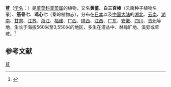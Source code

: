 {{Speciesbox
| name = 荁
| status = 
| status_system = 
| image =
| genus = Viola
| species =  moupinensis
| authority = [[Franch.|Franch.]]
| subdivision_ranks =[[变种|变种]]
| subdivision =
* 荁（原变种） ''V. m.'' var. ''moupinensis''
* [[黄花荁|黄花荁]] ''V. m.'' var. ''lijiangensis''
}}

'''荁'''（[[学名|学名]]：{{lang|la|''Viola moupinensis''}}）是[[堇菜科|堇菜科]][[堇菜属|堇菜属]]的植物，又名'''黄堇'''、'''白三百棒'''（云南种子植物名录）、'''筋骨七'''、'''鸡心七'''（秦岭植物志），分布在[[日本|日本]]以及[[中国大陆|中国大陆]]的[[湖北|湖北]]、[[云南|云南]]、[[湖南|湖南]]、[[甘肃|甘肃]]、[[江苏|江苏]]、[[浙江|浙江]]、[[福建|福建]]、[[广西|广西]]、[[陕西|陕西]]、[[江西|江西]]、[[广东|广东]]、[[安徽|安徽]]、[[四川|四川]]、[[贵州|贵州]]等地，生长于海拔560米至3,550米的地区，多生在灌丛中、林缘旷地、溪旁或草坡。<ref>{{cite web| url =http://www.bioinfo.cn/db05/KmzwSpecies.php?action=view&id=23037| title =荁（原变种）| work =《中国高等植物数据库全库》| publisher =中国科学院微生物研究所| author =昆明植物研究所| accessdate =2009-02-25| deadurl =yes| archiveurl =https://web.archive.org/web/20160305071229/http://www.bioinfo.cn/db05/KmzwSpecies.php?action=view&id=23037| archivedate =2016-03-05}}</ref>

== 参考文献 ==
{{reflist|2}}
{{Taxonbar|from=Q15231963}}

[[Category:堇菜属|荁]]


{{植物小作品}}